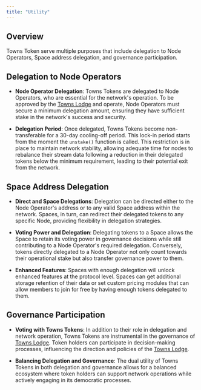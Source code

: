 ```yaml
---
title: "Utility"
---
```


## Overview

Towns Token serve multiple purposes that include delegation to Node Operators, Space address delegation, and governance participation.

## Delegation to Node Operators

- **Node Operator Delegation**: Towns Tokens are delegated to Node Operators, who are essential for the network's operation. To be approved by the [Towns Lodge](https://townslodge.com) and operate, Node Operators must secure a minimum delegation amount, ensuring they have sufficient stake in the network's success and security.

- **Delegation Period**: Once delegated, Towns Tokens become non-transferable for a 30-day cooling-off period. This lock-in period starts from the moment the `unstake()` function is called. This restriction is in place to maintain network stability, allowing adequate time for nodes to rebalance their stream data following a reduction in their delegated tokens below the minimum requirement, leading to their potential exit from the network.

## Space Address Delegation

- **Direct and Space Delegations**: Delegation can be directed either to the Node Operator's address or to any valid Space address within the network. Spaces, in turn, can redirect their delegated tokens to any specific Node, providing flexibility in delegation strategies.

- **Voting Power and Delegation**: Delegating tokens to a Space allows the Space to retain its voting power in governance decisions while still contributing to a Node Operator's required delegation. Conversely, tokens directly delegated to a Node Operator not only count towards their operational stake but also transfer governance power to them.

- **Enhanced Features**: Spaces with enough delegation will unlock enhanced features at the protocol level. Spaces can get additional storage retention of their data or set custom pricing modules that can allow members to join for free by having enough tokens delegated to them.

## Governance Participation

- **Voting with Towns Tokens**: In addition to their role in delegation and network operation, Towns Tokens are instrumental in the governance of [Towns Lodge](https://townslodge.com). Token holders can participate in decision-making processes, influencing the direction and policies of the [Towns Lodge](https://townslodge.com).

- **Balancing Delegation and Governance**: The dual utility of Towns Tokens in both delegation and governance allows for a balanced ecosystem where token holders can support network operations while actively engaging in its democratic processes.
